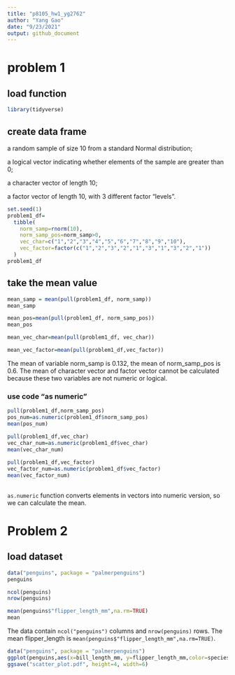 ```yaml
---
title: "p8105_hw1_yg2762"
author: "Yang Gao"
date: "9/23/2021"
output: github_document
---
```



# problem 1

## load function
```r
library(tidyverse)
```
## create data frame
a random sample of size 10 from a standard Normal distribution;

a logical vector indicating whether elements of the sample are greater than 0;

a character vector of length 10;

a factor vector of length 10, with 3 different factor “levels”.

```r
set.seed(1)
problem1_df=
  tibble( 
    norm_samp=rnorm(10),
    norm_samp_pos=norm_samp>0,
    vec_char=c("1","2","3","4","5","6","7","8","9","10"),
    vec_factor=factor(c("1","2","3","2","1","3","1","3","2","1"))
  )
problem1_df
```
## take the mean value
```r
mean_samp = mean(pull(problem1_df, norm_samp))
mean_samp

mean_pos=mean(pull(problem1_df, norm_samp_pos))
mean_pos

mean_vec_char=mean(pull(problem1_df, vec_char))

mean_vec_factor=mean(pull(problem1_df,vec_factor))
```
The mean of variable norm_samp is 0.132, the mean of norm_samp_pos is 0.6. The mean of character vector and factor vector cannot be calculated because these two variables are not numeric or logical.

### use code "as numeric"
```r
pull(problem1_df,norm_samp_pos)
pos_num=as.numeric(problem1_df$norm_samp_pos)
mean(pos_num)

pull(problem1_df,vec_char)
vec_char_num=as.numeric(problem1_df$vec_char)
mean(vec_char_num)
                   
pull(problem1_df,vec_factor)
vec_factor_num=as.numeric(problem1_df$vec_factor)
mean(vec_factor_num)
                  
```
`as.numeric` function converts elements in vectors into numeric version, so we can calculate the mean. 

# Problem 2

## load dataset

```r
data("penguins", package = "palmerpenguins")
penguins

ncol(penguins)
nrow(penguins)

mean(penguins$"flipper_length_mm",na.rm=TRUE)
mean
```

The data contain `ncol("penguins")` columns and `nrow(penguins)` rows. The mean flipper_length is `mean(penguins$"flipper_length_mm",na.rm=TRUE)`.



```r
data("penguins", package = "palmerpenguins")
ggplot(penguins,aes(x=bill_length_mm, y=flipper_length_mm,color=species))+ geom_point()
ggsave("scatter_plot.pdf", height=4, width=6)
```






